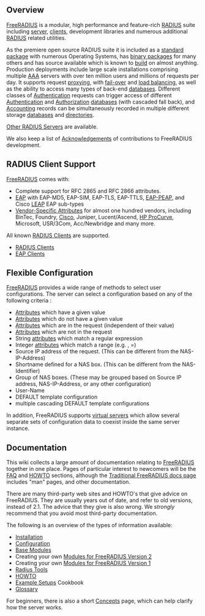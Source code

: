 ==Overview==

[[FreeRADIUS]] is a modular, high performance and feature-rich [[RADIUS]] suite including [[radiusd|server]], [[radiusclient|clients]], development libraries and numerous additional [[RADIUS]] related utilities.

As the premiere open source RADIUS suite it is included as a [[standard package]] with numerous Operating Systems, has [[binary packages]] for many others and has source available which is known to [[build]] on almost anything. Production deployments include large scale installations comprising multiple [[AAA]] servers with over ten million users and millions of requests per day. It supports request [[proxy|proxying]], with [[fail-over]] and [[load balancing]], as well as the ability to access many types of back-end [[databases]]. Different classes of [[Authentication]] requests can trigger access of different [[Authentication]] and [[Authorization]] [[databases]] (with cascaded fall back), and [[Accounting]] records can be simultaneously recorded in multiple different storage [[databases]] and [[directories]].

[[Other RADIUS Servers]] are available.

We also keep a list of [[Acknowledgements]] of contributions to FreeRADIUS development.

==RADIUS Client Support==
[[FreeRADIUS]] comes with:

* Complete support for RFC 2865 and RFC 2866 attributes.
* [[EAP]] with EAP-MD5, EAP-SIM, EAP-TLS, EAP-TTLS, [[EAP-PEAP]], and Cisco [[LEAP]] EAP sub-types
* [[Vendor-Specific Attributes]] for almost one hundred vendors, including BinTec, Foundry, [[Cisco]], Juniper, Lucent/Ascend, [[HP|HP ProCurve]], Microsoft, USR/3Com, Acc/Newbridge and many more.

All known [[RADIUS Clients]] are supported.

* [[RADIUS Clients]] 
* [[EAP Clients]]

==Flexible Configuration==
[[FreeRADIUS]] provides a wide range of methods to select user configurations. The server can select a configuration based on any of the following criteria : 

* [[Attributes]] which have a given value
* [[Attributes]] which do not have a given value
* [[Attributes]] which are in the request (independent of their value)
* [[Attributes]] which are not in the request
* String [[attributes]] which match a regular expression
* Integer [[attributes]] which match a range (e.g. , =)
* Source IP address of the request. (This can be different from the NAS-IP-Address)
* Shortname defined for a NAS box. (This can be different from the NAS-Identifier)
* Group of NAS boxes. (These may be grouped based on Source IP address, NAS-IP-Address, or any other configuration)
* User-Name
* DEFAULT template configuration
* multiple cascading DEFAULT template configurations

In addition, FreeRADIUS supports [[virtual server]]s which allow several separate sets of configuration data to coexist inside the same server instance.

==Documentation==
This wiki collects a large amount of documentation relating to [[FreeRADIUS]] together in one place. Pages of particular interest to newcomers will be the [[FAQ]] and [[HOWTO]] sections, although the [http://www.freeradius.org/doc/ Traditional FreeRADIUS docs page] includes "man" pages, and other documentation.

There are many third-party web sites and HOWTO's that give advice on FreeRADIUS.  They are usually years out of date, and refer to old versions, instead of 2.1. The advice that they give is also wrong.  We ''strongly'' recommend that you avoid most third-party documentation.

The following is an overview of the types of information available:

* [[Installation]]
* [[Configuration]]
* [[Base Modules]]
* Creating your own [[Modules2|Modules for FreeRADIUS Version 2]]
* Creating your own [[Modules1|Modules for FreeRADIUS Version 1]]
* [[Radius Tools]]
* [[HOWTO]]
* [[Example Setups]] Cookbook
* [[Glossary]]

For beginners, there is also a short [[Concepts]] page, which can help clarify how the server works.